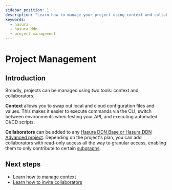 ```yaml
---
sidebar_position: 1
description: "Learn how to manage your project using context and collaborators."
keywords:
  - hasura
  - hasura ddn
  - project management
---
```


# Project Management

## Introduction

Broadly, projects can be managed using two tools: context and collaborators.

**Context** allows you to swap out local and cloud configuration files and values. This makes it easier to execute
commands via the CLI, switch between environments when testing your API, and executing automated CI/CD scripts.

**Collaborators** can be added to any [Hasura DDN Base or Hasura DDN Advanced project](https://hasura.io/pricing).
Depending on the project's plan, you can add collaborators with read-only access all the way to granular access,
enabling them to only contribute to certain [subgraphs](/project-configuration/subgraphs/index.mdx).

## Next steps

- [Learn how to manage context](/project-configuration/project-management/manage-contexts.mdx)
- [Learn how to invite collaborators](/project-configuration/project-management/manage-collaborators.mdx)
